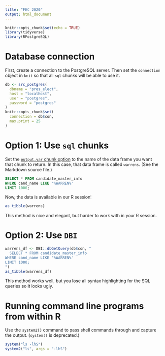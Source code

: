 ```yaml
---
title: "FEC 2020"
output: html_document
---
```


```r
knitr::opts_chunk$set(echo = TRUE)
library(tidyverse)
library(RPostgreSQL)
```

# Database connection

First, create a connection to the PostgreSQL server. Then set the `connection` object in `knit` so that all `sql` chunks will be able to use it. 

```r
db <- src_postgres(
  dbname = "pres_elect", 
  host = "localhost",
  user = "postgres", 
  password = "postgres"
)
knitr::opts_chunk$set(
  connection = db$con, 
  max.print = 25
)
```

# Option 1: Use `sql` chunks

Set the [`output.var` chunk option](https://bookdown.org/yihui/rmarkdown/language-engines.html#sql) to the name of the data frame you want that chunk to return. In this case, that data frame is called `warrens`. (See the Markdown source file.)

```sql
SELECT * FROM candidate_master_info 
WHERE cand_name LIKE '%WARREN%'
LIMIT 1000;
```

Now, the data is available in our R session!

```r
as_tibble(warrens)
```

This method is nice and elegant, but harder to work with in your R session. 

# Option 2: Use `DBI`

```r
warrens_df <- DBI::dbGetQuery(db$con, "
  SELECT * FROM candidate_master_info 
WHERE cand_name LIKE '%WARREN%'
LIMIT 1000;
")
as_tibble(warrens_df)
```

This method works well, but you lose all syntax highlighting for the SQL queries so it looks ugly. 

# Running command line programs from within R

Use the `system2()` command to pass shell commands through and capture the output. (`system()` is deprecated.)

```r
system("ls -lhS")
system2("ls", args = "-lhS")
```